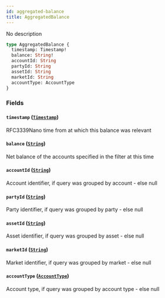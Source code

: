 ```yaml
---
id: aggregated-balance
title: AggregatedBalance
---
```



No description

```graphql
type AggregatedBalance {
  timestamp: Timestamp!
  balance: String!
  accountId: String
  partyId: String
  assetId: String
  marketId: String
  accountType: AccountType
}
```


### Fields

#### `timestamp` ([`Timestamp`](/docs/mainnet/graphql/scalars/timestamp))

RFC3339Nano time from at which this balance was relevant


#### `balance` ([`String`](/docs/mainnet/graphql/scalars/string))

Net balance of the accounts specified in the filter at this time


#### `accountId` ([`String`](/docs/mainnet/graphql/scalars/string))

Account identifier, if query was grouped by account - else null


#### `partyId` ([`String`](/docs/mainnet/graphql/scalars/string))

Party identifier, if query was grouped by party - else null


#### `assetId` ([`String`](/docs/mainnet/graphql/scalars/string))

Asset identifier, if query was grouped by asset - else null


#### `marketId` ([`String`](/docs/mainnet/graphql/scalars/string))

Market identifier, if query was grouped by market - else null


#### `accountType` ([`AccountType`](/docs/mainnet/graphql/enums/account-type))

Account type, if query was grouped by account type - else null




